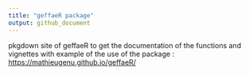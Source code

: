 ```yaml
---
title: "geffaeR package"
output: github_document
---
```


pkgdown site of geffaeR to get the documentation of the functions and vignettes with example of the use of the package : [https://mathieugenu.github.io/geffaeR/](https://mathieugenu.github.io/geffaeR/)
